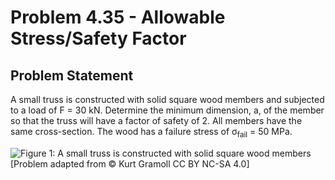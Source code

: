 # Problem 4.35 - Allowable Stress/Safety Factor {.unnumbered}

## Problem Statement
A small truss is constructed with solid square wood members and subjected to a load of F = 30 kN. Determine the minimum dimension, a, of the member so that the truss will have a factor of safety of 2. All members have the same cross-section. The wood has a failure stress of σ<sub>fail</sub> = 50 MPa.


![Figure 1: A small truss is constructed with solid square wood members](images/157.png){fig-alt="Picture with a truss pointing down. The horizontal bar AC has angled components AD and CD where the two components meet. There is a member DB that intersects with the horizontal."}
\[Problem adapted from © Kurt Gramoll CC BY NC-SA 4.0\]